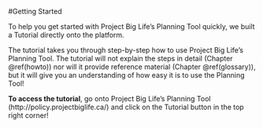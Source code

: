 #Getting Started

To help you get started with Project Big Life's Planning Tool quickly, we built a Tutorial directly onto the platform.

The tutorial takes you through step-by-step how to use Project Big Life's Planning Tool. The tutorial will not explain the steps in detail (Chapter \@ref(howto)) nor will it provide reference material (Chapter \@ref(glossary)), but it will give you an understanding of how easy it is to use the Planning Tool! 

**To access the tutorial**, go onto Project Big Life's Planning Tool (http://policy.projectbiglife.ca/) and click on the Tutorial button in the top right corner!

